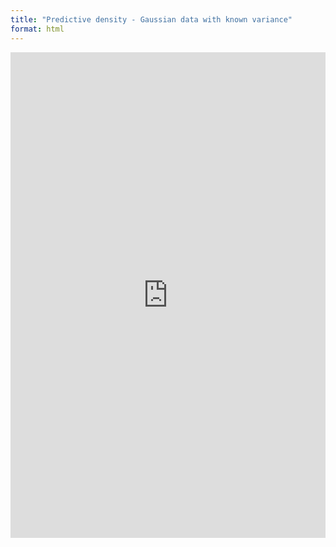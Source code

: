 ```yaml
---
title: "Predictive density - Gaussian data with known variance"
format: html
---
```


<iframe width="100%" height="777" frameborder="0"
  src="https://observablehq.com/embed/@mattiasvillani/bayes-iid-gaussian-known-var@1254?cells=viewof+settings%2Cviewof+pred_quantile%2Cpredsresultstext%2Cplt_pred"></iframe>